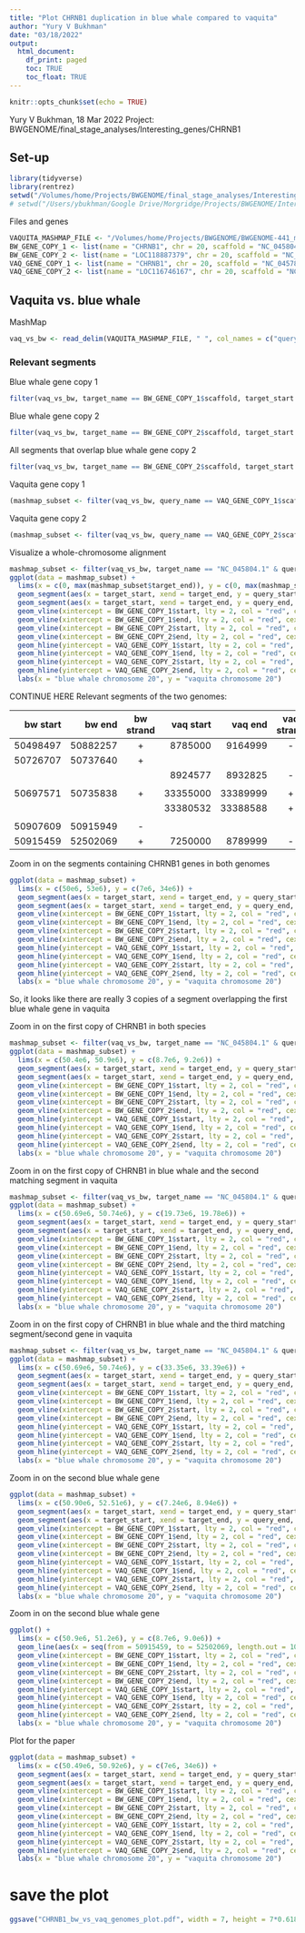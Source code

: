 ```yaml
---
title: "Plot CHRNB1 duplication in blue whale compared to vaquita"
author: "Yury V Bukhman"
date: "03/18/2022"
output:
  html_document:
    df_print: paged
    toc: TRUE
    toc_float: TRUE
---
```


```r
knitr::opts_chunk$set(echo = TRUE)
```

Yury V Bukhman, 18 Mar 2022
Project: BWGENOME/final_stage_analyses/Interesting_genes/CHRNB1

## Set-up
```r
library(tidyverse)
library(rentrez)
setwd("/Volumes/home/Projects/BWGENOME/final_stage_analyses/Interesting_genes/CHRNB1")
# setwd("/Users/ybukhman/Google Drive/Morgridge/Projects/BWGENOME/Interesting_genes/CHRNB1")
```

Files and genes
```r
VAQUITA_MASHMAP_FILE <- "/Volumes/home/Projects/BWGENOME/BWGENOME-441_mashmap_2/vaquita_vs_blue_whale/vaquita_vs_blue_whale_mashmap_output.txt"
BW_GENE_COPY_1 <- list(name = "CHRNB1", chr = 20, scaffold = "NC_045804.1", start = 50726707, end = 50737640, strand = "+")
BW_GENE_COPY_2 <- list(name = "LOC118887379", chr = 20, scaffold = "NC_045804.1", start = 50907609, end = 50915949, strand = "-")
VAQ_GENE_COPY_1 <- list(name = "CHRNB1", chr = 20, scaffold = "NC_045782.1", start = 8924577, end = 8932825, strand = "-")
VAQ_GENE_COPY_2 <- list(name = "LOC116746167", chr = 20, scaffold = "NC_045782.1", start = 33380532, end = 33388588, strand = "+")
```

## Vaquita vs. blue whale
MashMap
```r
vaq_vs_bw <- read_delim(VAQUITA_MASHMAP_FILE, " ", col_names = c("query_name", "query_length", "query_start", "query_end", "strand", "target_name", "target_length", "target_start", "target_end", "identity"))
```
### Relevant segments
Blue whale gene copy 1
```r
filter(vaq_vs_bw, target_name == BW_GENE_COPY_1$scaffold, target_start <= BW_GENE_COPY_1$start, target_end >= BW_GENE_COPY_1$end)
```
Blue whale gene copy 2
```r
filter(vaq_vs_bw, target_name == BW_GENE_COPY_2$scaffold, target_start <= BW_GENE_COPY_2$start, target_end >= BW_GENE_COPY_2$end)
```

All segments that overlap blue whale gene copy 2
```r
filter(vaq_vs_bw, target_name == BW_GENE_COPY_2$scaffold, target_start <= BW_GENE_COPY_2$end, target_end >= BW_GENE_COPY_2$start)
```

Vaquita gene copy 1
```r
(mashmap_subset <- filter(vaq_vs_bw, query_name == VAQ_GENE_COPY_1$scaffold, query_start <= VAQ_GENE_COPY_1$start, query_end >= VAQ_GENE_COPY_1$end))
```

Vaquita gene copy 2
```r
(mashmap_subset <- filter(vaq_vs_bw, query_name == VAQ_GENE_COPY_2$scaffold, query_start <= VAQ_GENE_COPY_2$start, query_end >= VAQ_GENE_COPY_2$end))
```

Visualize a whole-chromosome alignment
```r
mashmap_subset <- filter(vaq_vs_bw, target_name == "NC_045804.1" & query_name == "NC_045782.1")
ggplot(data = mashmap_subset) + 
  lims(x = c(0, max(mashmap_subset$target_end)), y = c(0, max(mashmap_subset$query_end))) +
  geom_segment(aes(x = target_start, xend = target_end, y = query_start, yend = query_end), data = filter(mashmap_subset, strand == "+")) + 
  geom_segment(aes(x = target_start, xend = target_end, y = query_end, yend = query_start), data = filter(mashmap_subset, strand == "-")) +
  geom_vline(xintercept = BW_GENE_COPY_1$start, lty = 2, col = "red", cex = 0.2) +
  geom_vline(xintercept = BW_GENE_COPY_1$end, lty = 2, col = "red", cex = 0.2) +
  geom_vline(xintercept = BW_GENE_COPY_2$start, lty = 2, col = "red", cex = 0.2) +
  geom_vline(xintercept = BW_GENE_COPY_2$end, lty = 2, col = "red", cex = 0.2) +
  geom_hline(yintercept = VAQ_GENE_COPY_1$start, lty = 2, col = "red", cex = 0.2) +
  geom_hline(yintercept = VAQ_GENE_COPY_1$end, lty = 2, col = "red", cex = 0.2) +
  geom_hline(yintercept = VAQ_GENE_COPY_2$start, lty = 2, col = "red", cex = 0.2) +
  geom_hline(yintercept = VAQ_GENE_COPY_2$end, lty = 2, col = "red", cex = 0.2) +
  labs(x = "blue whale chromosome 20", y = "vaquita chromosome 20")
```
CONTINUE HERE
Relevant segments of the two genomes:

|bw start|bw end  |bw strand|vaq start|vaq end |vaq strand|description|
|-------:|-------:|:-------:|--------:|-------:|:--------:|:----------|
|50498497|50882257|    +    | 8785000 | 9164999|    -     |MashMap    |
|50726707|50737640|    +    |         |        |          |bw gene 1  |
|        |        |         | 8924577 | 8932825|    -     |vaq gene 1 |
|        |        |         |         |        |          |           |
|50697571|50735838|    +    |33355000 |33389999|    +     |MashMap    |
|        |        |         |33380532 |33388588|    +     |vaq gene 2 |
|        |        |         |         |        |          |           |
|50907609|50915949|    -    |         |        |          |bw gene 2  |
|50915459|52502069|    +    | 7250000 | 8789999|    -     |MashMap    |

Zoom in on the segments containing CHRNB1 genes in both genomes
```r
ggplot(data = mashmap_subset) + 
  lims(x = c(50e6, 53e6), y = c(7e6, 34e6)) +
  geom_segment(aes(x = target_start, xend = target_end, y = query_start, yend = query_end), data = filter(mashmap_subset, strand == "+")) + 
  geom_segment(aes(x = target_start, xend = target_end, y = query_end, yend = query_start), data = filter(mashmap_subset, strand == "-")) +
  geom_vline(xintercept = BW_GENE_COPY_1$start, lty = 2, col = "red", cex = 0.2) +
  geom_vline(xintercept = BW_GENE_COPY_1$end, lty = 2, col = "red", cex = 0.2) +
  geom_vline(xintercept = BW_GENE_COPY_2$start, lty = 2, col = "red", cex = 0.2) +
  geom_vline(xintercept = BW_GENE_COPY_2$end, lty = 2, col = "red", cex = 0.2) +
  geom_hline(yintercept = VAQ_GENE_COPY_1$start, lty = 2, col = "red", cex = 0.2) +
  geom_hline(yintercept = VAQ_GENE_COPY_1$end, lty = 2, col = "red", cex = 0.2) +
  geom_hline(yintercept = VAQ_GENE_COPY_2$start, lty = 2, col = "red", cex = 0.2) +
  geom_hline(yintercept = VAQ_GENE_COPY_2$end, lty = 2, col = "red", cex = 0.2) +
  labs(x = "blue whale chromosome 20", y = "vaquita chromosome 20")
```
So, it looks like there are really 3 copies of a segment overlapping the first blue whale gene in vaquita

Zoom in on the first copy of CHRNB1 in both species
```r
mashmap_subset <- filter(vaq_vs_bw, target_name == "NC_045804.1" & query_name == "NC_045782.1")
ggplot(data = mashmap_subset) + 
  lims(x = c(50.4e6, 50.9e6), y = c(8.7e6, 9.2e6)) +
  geom_segment(aes(x = target_start, xend = target_end, y = query_start, yend = query_end), data = filter(mashmap_subset, strand == "+")) + 
  geom_segment(aes(x = target_start, xend = target_end, y = query_end, yend = query_start), data = filter(mashmap_subset, strand == "-")) +
  geom_vline(xintercept = BW_GENE_COPY_1$start, lty = 2, col = "red", cex = 0.2) +
  geom_vline(xintercept = BW_GENE_COPY_1$end, lty = 2, col = "red", cex = 0.2) +
  geom_vline(xintercept = BW_GENE_COPY_2$start, lty = 2, col = "red", cex = 0.2) +
  geom_vline(xintercept = BW_GENE_COPY_2$end, lty = 2, col = "red", cex = 0.2) +
  geom_hline(yintercept = VAQ_GENE_COPY_1$start, lty = 2, col = "red", cex = 0.2) +
  geom_hline(yintercept = VAQ_GENE_COPY_1$end, lty = 2, col = "red", cex = 0.2) +
  geom_hline(yintercept = VAQ_GENE_COPY_2$start, lty = 2, col = "red", cex = 0.2) +
  geom_hline(yintercept = VAQ_GENE_COPY_2$end, lty = 2, col = "red", cex = 0.2) +
  labs(x = "blue whale chromosome 20", y = "vaquita chromosome 20")
```
Zoom in on the first copy of CHRNB1 in blue whale and the second matching segment in vaquita
```r
mashmap_subset <- filter(vaq_vs_bw, target_name == "NC_045804.1" & query_name == "NC_045782.1")
ggplot(data = mashmap_subset) + 
  lims(x = c(50.69e6, 50.74e6), y = c(19.73e6, 19.78e6)) +
  geom_segment(aes(x = target_start, xend = target_end, y = query_start, yend = query_end), data = filter(mashmap_subset, strand == "+")) + 
  geom_segment(aes(x = target_start, xend = target_end, y = query_end, yend = query_start), data = filter(mashmap_subset, strand == "-")) +
  geom_vline(xintercept = BW_GENE_COPY_1$start, lty = 2, col = "red", cex = 0.2) +
  geom_vline(xintercept = BW_GENE_COPY_1$end, lty = 2, col = "red", cex = 0.2) +
  geom_vline(xintercept = BW_GENE_COPY_2$start, lty = 2, col = "red", cex = 0.2) +
  geom_vline(xintercept = BW_GENE_COPY_2$end, lty = 2, col = "red", cex = 0.2) +
  geom_hline(yintercept = VAQ_GENE_COPY_1$start, lty = 2, col = "red", cex = 0.2) +
  geom_hline(yintercept = VAQ_GENE_COPY_1$end, lty = 2, col = "red", cex = 0.2) +
  geom_hline(yintercept = VAQ_GENE_COPY_2$start, lty = 2, col = "red", cex = 0.2) +
  geom_hline(yintercept = VAQ_GENE_COPY_2$end, lty = 2, col = "red", cex = 0.2) +
  labs(x = "blue whale chromosome 20", y = "vaquita chromosome 20")
```

Zoom in on the first copy of CHRNB1 in blue whale and the third matching segment/second gene in vaquita
```r
mashmap_subset <- filter(vaq_vs_bw, target_name == "NC_045804.1" & query_name == "NC_045782.1")
ggplot(data = mashmap_subset) + 
  lims(x = c(50.69e6, 50.74e6), y = c(33.35e6, 33.39e6)) +
  geom_segment(aes(x = target_start, xend = target_end, y = query_start, yend = query_end), data = filter(mashmap_subset, strand == "+")) + 
  geom_segment(aes(x = target_start, xend = target_end, y = query_end, yend = query_start), data = filter(mashmap_subset, strand == "-")) +
  geom_vline(xintercept = BW_GENE_COPY_1$start, lty = 2, col = "red", cex = 0.2) +
  geom_vline(xintercept = BW_GENE_COPY_1$end, lty = 2, col = "red", cex = 0.2) +
  geom_vline(xintercept = BW_GENE_COPY_2$start, lty = 2, col = "red", cex = 0.2) +
  geom_vline(xintercept = BW_GENE_COPY_2$end, lty = 2, col = "red", cex = 0.2) +
  geom_hline(yintercept = VAQ_GENE_COPY_1$start, lty = 2, col = "red", cex = 0.2) +
  geom_hline(yintercept = VAQ_GENE_COPY_1$end, lty = 2, col = "red", cex = 0.2) +
  geom_hline(yintercept = VAQ_GENE_COPY_2$start, lty = 2, col = "red", cex = 0.2) +
  geom_hline(yintercept = VAQ_GENE_COPY_2$end, lty = 2, col = "red", cex = 0.2) +
  labs(x = "blue whale chromosome 20", y = "vaquita chromosome 20")
```

Zoom in on the second blue whale gene
```r
ggplot(data = mashmap_subset) + 
  lims(x = c(50.90e6, 52.51e6), y = c(7.24e6, 8.94e6)) +
  geom_segment(aes(x = target_start, xend = target_end, y = query_start, yend = query_end), data = filter(mashmap_subset, strand == "+")) + 
  geom_segment(aes(x = target_start, xend = target_end, y = query_end, yend = query_start), data = filter(mashmap_subset, strand == "-")) +
  geom_vline(xintercept = BW_GENE_COPY_1$start, lty = 2, col = "red", cex = 0.2) +
  geom_vline(xintercept = BW_GENE_COPY_1$end, lty = 2, col = "red", cex = 0.2) +
  geom_vline(xintercept = BW_GENE_COPY_2$start, lty = 2, col = "red", cex = 0.2) +
  geom_vline(xintercept = BW_GENE_COPY_2$end, lty = 2, col = "red", cex = 0.2) +
  geom_hline(yintercept = VAQ_GENE_COPY_1$start, lty = 2, col = "red", cex = 0.2) +
  geom_hline(yintercept = VAQ_GENE_COPY_1$end, lty = 2, col = "red", cex = 0.2) +
  geom_hline(yintercept = VAQ_GENE_COPY_2$start, lty = 2, col = "red", cex = 0.2) +
  geom_hline(yintercept = VAQ_GENE_COPY_2$end, lty = 2, col = "red", cex = 0.2) +
  labs(x = "blue whale chromosome 20", y = "vaquita chromosome 20")
```

Zoom in on the second blue whale gene
```r
ggplot() + 
  lims(x = c(50.9e6, 51.2e6), y = c(8.7e6, 9.0e6)) +
  geom_line(aes(x = seq(from = 50915459, to = 52502069, length.out = 1000), y = seq(from = 8789999, to = 7250000, length.out = 1000))) + 
  geom_vline(xintercept = BW_GENE_COPY_1$start, lty = 2, col = "red", cex = 0.2) +
  geom_vline(xintercept = BW_GENE_COPY_1$end, lty = 2, col = "red", cex = 0.2) +
  geom_vline(xintercept = BW_GENE_COPY_2$start, lty = 2, col = "red", cex = 0.2) +
  geom_vline(xintercept = BW_GENE_COPY_2$end, lty = 2, col = "red", cex = 0.2) +
  geom_hline(yintercept = VAQ_GENE_COPY_1$start, lty = 2, col = "red", cex = 0.2) +
  geom_hline(yintercept = VAQ_GENE_COPY_1$end, lty = 2, col = "red", cex = 0.2) +
  geom_hline(yintercept = VAQ_GENE_COPY_2$start, lty = 2, col = "red", cex = 0.2) +
  geom_hline(yintercept = VAQ_GENE_COPY_2$end, lty = 2, col = "red", cex = 0.2) +
  labs(x = "blue whale chromosome 20", y = "vaquita chromosome 20")
```

Plot for the paper
```r
ggplot(data = mashmap_subset) + 
  lims(x = c(50.49e6, 50.92e6), y = c(7e6, 34e6)) +
  geom_segment(aes(x = target_start, xend = target_end, y = query_start, yend = query_end), data = filter(mashmap_subset, strand == "+"), lwd = 2) + 
  geom_segment(aes(x = target_start, xend = target_end, y = query_end, yend = query_start), data = filter(mashmap_subset, strand == "-"), lwd = 2) +
  geom_vline(xintercept = BW_GENE_COPY_1$start, lty = 2, col = "red", cex = 0.2) +
  geom_vline(xintercept = BW_GENE_COPY_1$end, lty = 2, col = "red", cex = 0.2) +
  geom_vline(xintercept = BW_GENE_COPY_2$start, lty = 2, col = "red", cex = 0.2) +
  geom_vline(xintercept = BW_GENE_COPY_2$end, lty = 2, col = "red", cex = 0.2) +
  geom_hline(yintercept = VAQ_GENE_COPY_1$start, lty = 2, col = "red", cex = 0.2) +
  geom_hline(yintercept = VAQ_GENE_COPY_1$end, lty = 2, col = "red", cex = 0.2) +
  geom_hline(yintercept = VAQ_GENE_COPY_2$start, lty = 2, col = "red", cex = 0.2) +
  geom_hline(yintercept = VAQ_GENE_COPY_2$end, lty = 2, col = "red", cex = 0.2) +
  labs(x = "blue whale chromosome 20", y = "vaquita chromosome 20")
```

# save the plot
```r
ggsave("CHRNB1_bw_vs_vaq_genomes_plot.pdf", width = 7, height = 7*0.618, useDingbats = F)
```

